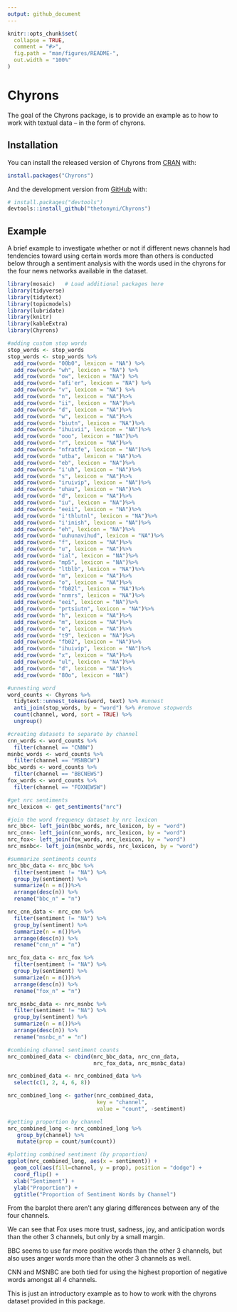 ```yaml
---
output: github_document
---
```


<!-- README.md is generated from README.Rmd. Please edit that file -->

```r
knitr::opts_chunk$set(
  collapse = TRUE,
  comment = "#>",
  fig.path = "man/figures/README-",
  out.width = "100%"
)
```

# Chyrons

<!-- badges: start -->

<!-- badges: end -->

The goal of the Chyrons package, is to provide an example as to how to work with textual data -- in the form of chyrons.

## Installation

You can install the released version of Chyrons from [CRAN](https://CRAN.R-project.org) with:

``` r
install.packages("Chyrons")
```

And the development version from [GitHub](https://github.com/) with:

``` r
# install.packages("devtools")
devtools::install_github("thetonyni/Chyrons")
```
## Example

A brief example to investigate whether or not if different news channels had tendencies toward using certain words more than others is conducted below through a sentiment analysis with the words used in the chyrons for the four news networks available in the dataset.

```r
library(mosaic)   # Load additional packages here 
library(tidyverse)
library(tidytext)
library(topicmodels)
library(lubridate)
library(knitr)
library(kableExtra)
library(Chyrons)
```

```r
#adding custom stop words
stop_words <- stop_words
stop_words <- stop_words %>%
  add_row(word= "00b0", lexicon = "NA") %>%
  add_row(word= "wh", lexicon = "NA") %>%
  add_row(word= "ow", lexicon = "NA") %>%
  add_row(word= "afi'er", lexicon = "NA") %>%
  add_row(word= "v", lexicon = "NA") %>%
  add_row(word= "n", lexicon = "NA")%>%
  add_row(word= "ii", lexicon = "NA")%>%
  add_row(word= "d", lexicon = "NA")%>%
  add_row(word= "w", lexicon = "NA")%>%
  add_row(word= "biutn", lexicon = "NA")%>%
  add_row(word= "ihuivii", lexicon = "NA")%>%
  add_row(word= "ooo", lexicon = "NA")%>%
  add_row(word= "r", lexicon = "NA")%>%
  add_row(word= "nfratfe", lexicon = "NA")%>%
  add_row(word= "utba", lexicon = "NA")%>%
  add_row(word= "eb", lexicon = "NA")%>%
  add_row(word= "i'uh", lexicon = "NA")%>%
  add_row(word= "s", lexicon = "NA")%>%
  add_row(word= "iruivip", lexicon = "NA")%>%
  add_row(word= "uhau", lexicon = "NA")%>%
  add_row(word= "d", lexicon = "NA")%>%
  add_row(word= "iu", lexicon = "NA")%>%
  add_row(word= "eeii", lexicon = "NA")%>%
  add_row(word= "i'thlutnl", lexicon = "NA")%>%
  add_row(word= "i'inish", lexicon = "NA")%>%
  add_row(word= "eh", lexicon = "NA")%>%
  add_row(word= "uuhunavihud", lexicon = "NA")%>%
  add_row(word= "f", lexicon = "NA")%>%
  add_row(word= "u", lexicon = "NA")%>%
  add_row(word= "ial", lexicon = "NA")%>%
  add_row(word= "mp5", lexicon = "NA")%>%
  add_row(word= "ltblb", lexicon = "NA")%>%
  add_row(word= "m", lexicon = "NA")%>%
  add_row(word= "o", lexicon = "NA")%>%
  add_row(word= "fb02l", lexicon = "NA")%>%
  add_row(word= "nnmrs", lexicon = "NA")%>%
  add_row(word= "eei", lexicon = "NA")%>%
  add_row(word= "prtsiutn", lexicon = "NA")%>%
  add_row(word= "h", lexicon = "NA")%>%
  add_row(word= "m", lexicon = "NA")%>%
  add_row(word= "e", lexicon = "NA")%>%
  add_row(word= "t9", lexicon = "NA")%>%
  add_row(word= "fb02", lexicon = "NA")%>%
  add_row(word= "ihuivip", lexicon = "NA")%>%
  add_row(word= "x", lexicon = "NA")%>%
  add_row(word= "ul", lexicon = "NA")%>%
  add_row(word= "d", lexicon = "NA")%>%
  add_row(word= "80o", lexicon = "NA")
```

```r
#unnesting word
word_counts <- Chyrons %>%
  tidytext::unnest_tokens(word, text) %>% #unnest
  anti_join(stop_words, by = "word") %>% #remove stopwords
  count(channel, word, sort = TRUE) %>%
  ungroup()

#creating datasets to separate by channel
cnn_words <- word_counts %>%
  filter(channel == "CNNW")
msnbc_words <- word_counts %>%
  filter(channel == "MSNBCW")
bbc_words <- word_counts %>%
  filter(channel == "BBCNEWS")
fox_words <- word_counts %>%
  filter(channel == "FOXNEWSW")
```

```r
#get nrc sentiments
nrc_lexicon <- get_sentiments("nrc")

#join the word frequency dataset by nrc lexicon
nrc_bbc<- left_join(bbc_words, nrc_lexicon, by = "word")
nrc_cnn<- left_join(cnn_words, nrc_lexicon, by = "word")
nrc_fox<- left_join(fox_words, nrc_lexicon, by = "word")
nrc_msnbc<- left_join(msnbc_words, nrc_lexicon, by = "word")

#summarize sentiments counts
nrc_bbc_data <- nrc_bbc %>%
  filter(sentiment != "NA") %>%
  group_by(sentiment) %>%
  summarize(n = n())%>%
  arrange(desc(n)) %>%
  rename("bbc_n" = "n")

nrc_cnn_data <- nrc_cnn %>%
  filter(sentiment != "NA") %>%
  group_by(sentiment) %>%
  summarize(n = n())%>%
  arrange(desc(n)) %>%
  rename("cnn_n" = "n")

nrc_fox_data <- nrc_fox %>%
  filter(sentiment != "NA") %>%
  group_by(sentiment) %>%
  summarize(n = n())%>%
  arrange(desc(n)) %>%
  rename("fox_n" = "n")

nrc_msnbc_data <- nrc_msnbc %>%
  filter(sentiment != "NA") %>%
  group_by(sentiment) %>%
  summarize(n = n())%>%
  arrange(desc(n)) %>%
  rename("msnbc_n" = "n")
```

```r
#combining channel sentiment counts
nrc_combined_data <- cbind(nrc_bbc_data, nrc_cnn_data, 
                           nrc_fox_data, nrc_msnbc_data)

nrc_combined_data <- nrc_combined_data %>%
  select(c(1, 2, 4, 6, 8))

nrc_combined_long <- gather(nrc_combined_data, 
                            key = "channel", 
                            value = "count", -sentiment)
```

```r
#getting proportion by channel
nrc_combined_long <- nrc_combined_long %>% 
   group_by(channel) %>%
   mutate(prop = count/sum(count))

#plotting combined sentiment (by proportion)
ggplot(nrc_combined_long, aes(x = sentiment)) +
  geom_col(aes(fill=channel, y = prop), position = "dodge") +
  coord_flip() +
  xlab("Sentiment") +
  ylab("Proportion") +
  ggtitle("Proportion of Sentiment Words by Channel")
```

From the barplot there aren't any glaring differences between any of the four channels.

We can see that Fox uses more trust, sadness, joy, and anticipation words than the other 3 channels, but only by a small margin.

BBC seems to use far more positive words than the other 3 channels, but also uses anger words more than the other 3 channels as well.

CNN and MSNBC are both tied for using the highest proportion of negative words amongst all 4 channels.

This is just an introductory example as to how to work with the chyrons dataset provided in this package.

